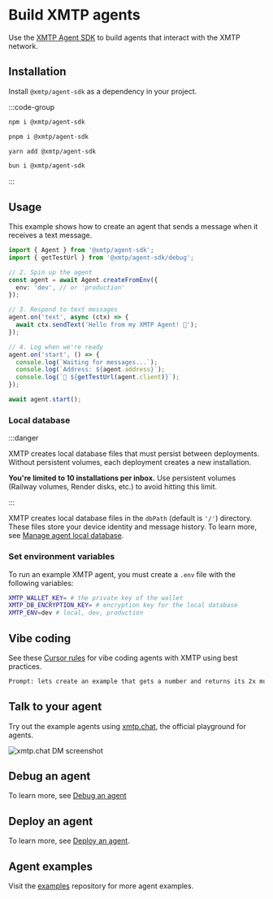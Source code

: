 # Build XMTP agents

Use the [XMTP Agent SDK](https://github.com/xmtp/xmtp-js/tree/main/sdks/agent-sdk) to build agents that interact with the XMTP network.

## Installation

Install `@xmtp/agent-sdk` as a dependency in your project.

:::code-group

```bash [npm]
npm i @xmtp/agent-sdk
```

```bash [pnpm]
pnpm i @xmtp/agent-sdk
```

```bash [yarn]
yarn add @xmtp/agent-sdk
```

```bash [bun]
bun i @xmtp/agent-sdk
```

:::

## Usage

This example shows how to create an agent that sends a message when it receives a text message.

```ts [Node]
import { Agent } from '@xmtp/agent-sdk';
import { getTestUrl } from '@xmtp/agent-sdk/debug';

// 2. Spin up the agent
const agent = await Agent.createFromEnv({
  env: 'dev', // or 'production'
});

// 3. Respond to text messages
agent.on('text', async (ctx) => {
  await ctx.sendText('Hello from my XMTP Agent! 👋');
});

// 4. Log when we're ready
agent.on('start', () => {
  console.log(`Waiting for messages...`);
  console.log(`Address: ${agent.address}`);
  console.log(`🔗 ${getTestUrl(agent.client)}`);
});

await agent.start();
```

### Local database

:::danger

XMTP creates local database files that must persist between deployments. Without persistent volumes, each deployment creates a new installation.

**You're limited to 10 installations per inbox.** Use persistent volumes (Railway volumes, Render disks, etc.) to avoid hitting this limit.

:::

XMTP creates local database files in the `dbPath` (default is `'/'`) directory. These files store your device identity and message history. To learn more, see [Manage agent local database](/agents/build-agents/local-database).

### Set environment variables

To run an example XMTP agent, you must create a `.env` file with the following variables:

```bash
XMTP_WALLET_KEY= # the private key of the wallet
XMTP_DB_ENCRYPTION_KEY= # encryption key for the local database
XMTP_ENV=dev # local, dev, production
```

## Vibe coding

See these [Cursor rules](https://github.com/ephemeraHQ/xmtp-agent-examples/blob/main/.cursor/rules/xmtp.mdc) for vibe coding agents with XMTP using best practices.

```bash
Prompt: lets create an example that gets a number and returns its 2x multiple (use claude max)
```

## Talk to your agent

Try out the example agents using [xmtp.chat](https://xmtp.chat), the official playground for agents.

![xmtp.chat DM screenshot](https://github.com/ephemeraHQ/xmtp-agent-examples/raw/main/examples/xmtp-gm/screenshot.png)

## Debug an agent

To learn more, see [Debug an agent](/agents/deploy/debug-agents)

## Deploy an agent

To learn more, see [Deploy an agent](/agents/deploy/deploy-agent).

## Agent examples

Visit the [examples](https://github.com/ephemeraHQ/xmtp-agent-examples) repository for more agent examples.
